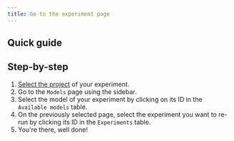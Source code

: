 ```yaml
---
title: Go to the experiment page
---
```


## Quick guide
<VideoPlayer src="https://storage.googleapis.com/cdn.csquare.run/docs/webm/go-to-the-experiment-page.webm" />

## Step-by-step
1. [Select the project](../../projects/select-a-project.mdx) of your experiment.
2. Go to the `Models` page using the sidebar.
3. Select the model of your experiment by clicking on its ID in the `Available models` table.
4. On the previously selected page, select the experiment you want to re-run by clicking its ID in the `Experiments` table.
5. You're there, well done!